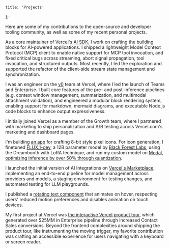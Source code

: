 
	title: 'Projects'
};

<ProjectsHeading />

Here are some of my contributions to the open-source and developer tooling community, as well as some of my recent personal projects.

<AiSdkLogo />

As a core maintainer of Vercel's [AI SDK](https://ai-sdk.dev), I work on crafting the building blocks for AI-powered applications. I shipped a lightweight Model Context Protocol (MCP) client to enable native support for MCP tool invocation, and fixed critical bugs across streaming, abort signal propagation, tool invocation, and structured outputs. Most recently, I led the exploration and supported the refactor of the client-side stream state management and synchronization.

<V0Logo />

I was an engineer on the [v0](https://v0.dev) team at Vercel, where I led the launch of Teams and Enterprise. I built core features of the pre- and post-inference pipelines (e.g. context window management, summarization,
and multimodal attachment validation), and engineered a modular block rendering system, enabling support for markdown, mermaid diagrams, and
executable Node.js code blocks to enhance output expressiveness.

<VercelLogo text='Growth' />

I initially joined Vercel as a member of the Growth team, where I partnered with marketing to ship personalization and A/B testing across Vercel.com's marketing and dashboard pages.

<TextOnlyLogo text='Dotelier' />

I'm building [an app](https://github.com/iteratetograceness/dotelier) for crafting 8-bit style pixel icons. For icon generation, I finetuned [FLUX.1-dev](https://huggingface.co/black-forest-labs/FLUX.1-dev), a 12B parameter model by [Black Forest Labs](https://bfl.ai/), using the Dreambooth with LoRA technique, and run my custom model on [Modal](https://modal.com/), [optimizing inference by over 50% through quantization](https://github.com/iteratetograceness/dreambooth-flux-pixel-icon).

<VercelLogo text='AI Marketplace' />

I launched the initial version of AI Integrations on [Vercel's Marketplace](https://vercel.com/marketplace), implementing an end-to-end pipeline for model management across providers and models, a staging environment for testing changes, and automated testing for LLM playgrounds.

<TextOnlyLogo text='Rotating Text' />

I published a [rotating text component](https://rotating-text.vercel.app/) that animates on hover, respecting users' reduced motion preferences and disables animation on touch devices.

<VercelLogo text='Product Tour' />

My first project at Vercel was [the interactive Vercel product tour](https://vercel.com/product-tour), which generated over $25MM in Enterprise pipeline through increased Contact Sales conversions. Beyond the frontend complexities around shipping the product tour, like instrumenting the moving trigger, my favorite contribution was crafting an accessible experience for users navigating with a keyboard or screen reader.
